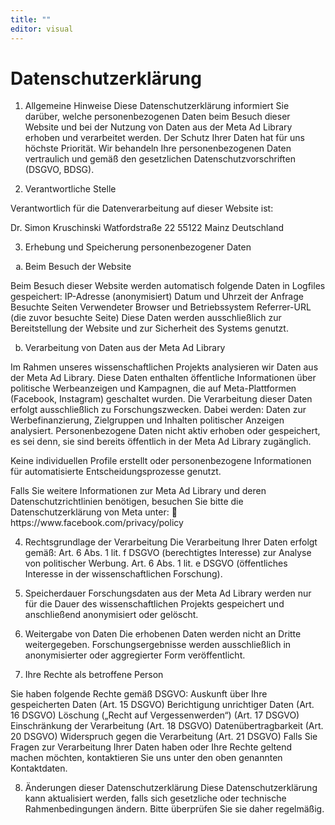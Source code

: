 ```yaml
---
title: ""
editor: visual
---
```


# Datenschutzerklärung

1. Allgemeine Hinweise
Diese Datenschutzerklärung informiert Sie darüber, welche personenbezogenen Daten beim Besuch dieser Website und bei der Nutzung von Daten aus der Meta Ad Library erhoben und verarbeitet werden. Der Schutz Ihrer Daten hat für uns höchste Priorität. Wir behandeln Ihre personenbezogenen Daten vertraulich und gemäß den gesetzlichen Datenschutzvorschriften (DSGVO, BDSG).

2. Verantwortliche Stelle

Verantwortlich für die Datenverarbeitung auf dieser Website ist:


Dr. Simon Kruschinski
Watfordstraße 22
55122 Mainz
Deutschland

3. Erhebung und Speicherung personenbezogener Daten

a) Beim Besuch der Website

Beim Besuch dieser Website werden automatisch folgende Daten in Logfiles gespeichert:
IP-Adresse (anonymisiert)
Datum und Uhrzeit der Anfrage
Besuchte Seiten
Verwendeter Browser und Betriebssystem
Referrer-URL (die zuvor besuchte Seite)
Diese Daten werden ausschließlich zur Bereitstellung der Website und zur Sicherheit des Systems genutzt.

b) Verarbeitung von Daten aus der Meta Ad Library

Im Rahmen unseres wissenschaftlichen Projekts analysieren wir Daten aus der Meta Ad Library. Diese Daten enthalten öffentliche Informationen über politische Werbeanzeigen und Kampagnen, die auf Meta-Plattformen (Facebook, Instagram) geschaltet wurden.
Die Verarbeitung dieser Daten erfolgt ausschließlich zu Forschungszwecken. Dabei werden:
Daten zur Werbefinanzierung, Zielgruppen und Inhalten politischer Anzeigen analysiert.
Personenbezogene Daten nicht aktiv erhoben oder gespeichert, es sei denn, sie sind bereits öffentlich in der Meta Ad Library zugänglich.

Keine individuellen Profile erstellt oder personenbezogene Informationen für automatisierte Entscheidungsprozesse genutzt.

Falls Sie weitere Informationen zur Meta Ad Library und deren Datenschutzrichtlinien benötigen, besuchen Sie bitte die Datenschutzerklärung von Meta unter:
🔗 https://www.facebook.com/privacy/policy

4. Rechtsgrundlage der Verarbeitung
Die Verarbeitung Ihrer Daten erfolgt gemäß:
Art. 6 Abs. 1 lit. f DSGVO (berechtigtes Interesse) zur Analyse von politischer Werbung.
Art. 6 Abs. 1 lit. e DSGVO (öffentliches Interesse in der wissenschaftlichen Forschung).

5. Speicherdauer
Forschungsdaten aus der Meta Ad Library werden nur für die Dauer des wissenschaftlichen Projekts gespeichert und anschließend anonymisiert oder gelöscht.

6. Weitergabe von Daten
Die erhobenen Daten werden nicht an Dritte weitergegeben.
Forschungsergebnisse werden ausschließlich in anonymisierter oder aggregierter Form veröffentlicht.

7. Ihre Rechte als betroffene Person

Sie haben folgende Rechte gemäß DSGVO:
Auskunft über Ihre gespeicherten Daten (Art. 15 DSGVO)
Berichtigung unrichtiger Daten (Art. 16 DSGVO)
Löschung („Recht auf Vergessenwerden“) (Art. 17 DSGVO)
Einschränkung der Verarbeitung (Art. 18 DSGVO)
Datenübertragbarkeit (Art. 20 DSGVO)
Widerspruch gegen die Verarbeitung (Art. 21 DSGVO)
Falls Sie Fragen zur Verarbeitung Ihrer Daten haben oder Ihre Rechte geltend machen möchten, kontaktieren Sie uns unter den oben genannten Kontaktdaten.

8. Änderungen dieser Datenschutzerklärung
Diese Datenschutzerklärung kann aktualisiert werden, falls sich gesetzliche oder technische Rahmenbedingungen ändern. Bitte überprüfen Sie sie daher regelmäßig.


